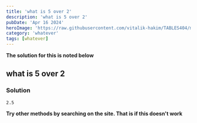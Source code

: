```yaml
---
title: 'what is 5 over 2'
description: 'what is 5 over 2'
pubDate: 'Apr 16 2024'
heroImage: 'https://raw.githubusercontent.com/vitalik-hakim/TABLES404/main/error_b/misc.png'
category: 'whatever'
tags: [whatever]
---
```


**The solution for this is noted below**

## what is 5 over 2

### Solution

```whatever
2.5
```

**Try other methods by searching on the site. That is if this doesn't work**
